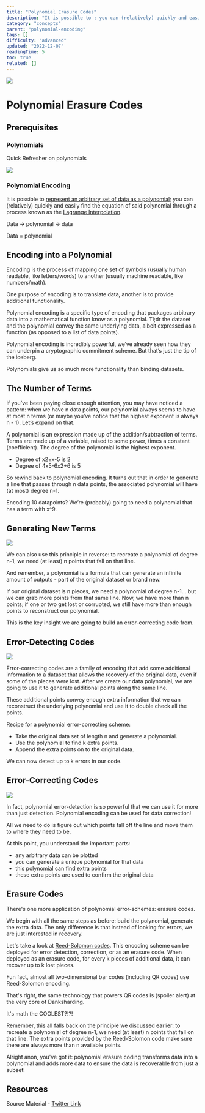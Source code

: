```yaml
---
title: "Polynomial Erasure Codes"
description: "It is possible to ; you can (relatively) quickly and easily find the equation of said polynomial through a process known as the ."
category: "concepts"
parent: "polynomial-encoding"
tags: []
difficulty: "advanced"
updated: "2022-12-07"
readingTime: 5
toc: true
related: []
---
```


![](/images/polynomial-erasure-code-1.jpeg)

# Polynomial Erasure Codes

## Prerequisites

### Polynomials

Quick Refresher on polynomials

![](/images/polynomial-erasure-code-2.png)

### Polynomial Encoding

It is possible to [represent an arbitrary set of data as a polynomial](https://inevitableeth.com/home/concepts/polynomial-encoding); you can (relatively) quickly and easily find the equation of said polynomial through a process known as the [Lagrange Interpolation](https://en.wikipedia.org/wiki/Lagrange_polynomial).

Data → polynomial → data

Data = polynomial

## Encoding into a Polynomial

Encoding is the process of mapping one set of symbols (usually human readable, like letters/words) to another (usually machine readable, like numbers/math). 

One purpose of encoding is to translate data, another is to provide additional functionality. 

Polynomial encoding is a specific type of encoding that packages arbitrary data into a mathematical function know as a polynomial. Tl;dr the dataset and the polynomial convey the same underlying data, albeit expressed as a function (as opposed to a list of data points). 

Polynomial encoding is incredibly powerful, we’ve already seen how they can underpin a cryptographic commitment scheme. But that’s just the tip of the iceberg. 

Polynomials give us so much more functionality than binding datasets. 

## The Number of Terms

If you’ve been paying close enough attention, you may have noticed a pattern: when we have n data points, our polynomial always seems to have at most n terms (or maybe you’ve notice that the highest exponent is always n - 1). Let’s expand on that. 

A polynomial is an expression made up of the addition/subtraction of terms. Terms are made up of a variable, raised to some power, times a constant (coefficient). The degree of the polynomial is the highest exponent. 

*   Degree of x2+x-5 is 2 
*   Degree of 4x5\-6x2+6 is 5 

So rewind back to polynomial encoding. It turns out that in order to generate a line that passes through n data points, the associated polynomial will have (at most) degree n-1. 

Encoding 10 datapoints? We’re (probably) going to need a polynomial that has a term with x^9. 

## Generating New Terms

![](/images/polynomial-erasure-code-3.jpeg)

We can also use this principle in reverse: to recreate a polynomial of degree n-1, we need (at least) n points that fall on that line. 

And remember, a polynomial is a formula that can generate an infinite amount of outputs - part of the original dataset or brand new. 

If our original dataset is n pieces, we need a polynomial of degree n-1... but we can grab more points from that same line. Now, we have more than n points; if one or two get lost or corrupted, we still have more than enough points to reconstruct our polynomial. 

This is the key insight we are going to build an error-correcting code from. 

## Error-Detecting Codes

![](/images/polynomial-erasure-code-4.jpeg)

Error-correcting codes are a family of encoding that add some additional information to a dataset that allows the recovery of the original data, even if some of the pieces were lost. After we create our data polynomial, we are going to use it to generate additional points along the same line. 

These additional points convey enough extra information that we can reconstruct the underlying polynomial and use it to double check all the points. 

Recipe for a polynomial error-correcting scheme: 

*   Take the original data set of length n and generate a polynomial. 
*   Use the polynomial to find k extra points. 
*   Append the extra points on to the original data. 

We can now detect up to k errors in our code. 

## Error-Correcting Codes

![](/images/polynomial-erasure-code-5.png)

In fact, polynomial error-detection is so powerful that we can use it for more than just detection. Polynomial encoding can be used for data correction! 

All we need to do is figure out which points fall off the line and move them to where they need to be. 

At this point, you understand the important parts: 

*   any arbitrary data can be plotted 
*   you can generate a unique polynomial for that data 
*   this polynomial can find extra points 
*   these extra points are used to confirm the original data 

## Erasure Codes

There's one more application of polynomial error-schemes: erasure codes. 

We begin with all the same steps as before: build the polynomial, generate the extra data. The only difference is that instead of looking for errors, we are just interested in recovery. 

Let's take a look at [Reed-Solomon codes](https://en.wikipedia.org/wiki/Reed%E2%80%93Solomon_error_correction). This encoding scheme can be deployed for error detection, correction, or as an erasure code. When deployed as an erasure code, for every k pieces of additional data, it can recover up to k lost pieces.

Fun fact, almost all two-dimensional bar codes (including QR codes) use Reed-Solomon encoding. 

That's right, the same technology that powers QR codes is (spoiler alert) at the very core of Danksharding. 

It's math the COOLEST?!?! 

Remember, this all falls back on the principle we discussed earlier: to recreate a polynomial of degree n-1, we need (at least) n points that fall on that line. The extra points provided by the Reed-Solomon code make sure there are always more than n available points. 

Alright anon, you've got it: polynomial erasure coding transforms data into a polynomial and adds more data to ensure the data is recoverable from just a subset!

## Resources

Source Material - [Twitter Link](https://twitter.com/logarithmicrex/status/1584212843938734081)

